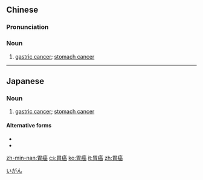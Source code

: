==Chinese==
{{zh-forms}}

===Pronunciation===
{{zh-pron
|m=wèi癌
|c=wai6 ngaam4
|mn=ūi-gâm
|cat=n
}}

===Noun===
{{zh-noun}}

# [[gastric cancer]]; [[stomach cancer]]

{{zh-cat|Oncology}}

----

==Japanese==
{{ja-kanjitab|い|がん|yomi=on}}

===Noun===
{{ja-noun|いがん}}

# [[gastric cancer]]; [[stomach cancer]]

[[Category:ja:Diseases|いがん]]

====Alternative forms====
* {{l|ja|胃がん}}
* {{l|ja|胃ガン}}

[[zh-min-nan:胃癌]]
[[cs:胃癌]]
[[ko:胃癌]]
[[it:胃癌]]
[[zh:胃癌]]